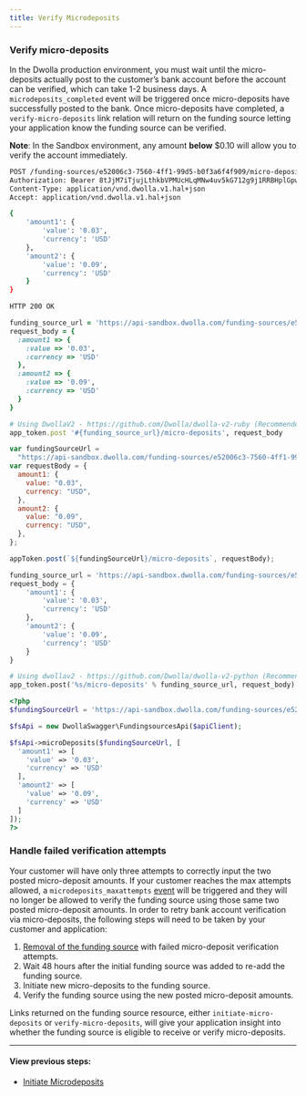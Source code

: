 ```yaml
---
title: Verify Microdeposits
---
```


### Verify micro-deposits

In the Dwolla production environment, you must wait until the micro-deposits actually post to the customer’s bank account before the account can be verified, which can take 1-2 business days. A `microdeposits_completed` event will be triggered once micro-deposits have successfully posted to the bank. Once micro-deposits have completed, a `verify-micro-deposits` link relation will return on the funding source letting your application know the funding source can be verified.

**Note**: In the Sandbox environment, any amount **below** \$0.10 will allow you to verify the account immediately.

```bash
POST /funding-sources/e52006c3-7560-4ff1-99d5-b0f3a6f4f909/micro-deposits
Authorization: Bearer 8tJjM7iTjujLthkbVPMUcHLqMNw4uv5kG712g9j1RRBHplGpwo
Content-Type: application/vnd.dwolla.v1.hal+json
Accept: application/vnd.dwolla.v1.hal+json

{
    'amount1': {
        'value': '0.03',
        'currency': 'USD'
    },
    'amount2': {
        'value': '0.09',
        'currency': 'USD'
    }
}

HTTP 200 OK
```

```ruby
funding_source_url = 'https://api-sandbox.dwolla.com/funding-sources/e52006c3-7560-4ff1-99d5-b0f3a6f4f909'
request_body = {
  :amount1 => {
    :value => '0.03',
    :currency => 'USD'
  },
  :amount2 => {
    :value => '0.09',
    :currency => 'USD'
  }
}

# Using DwollaV2 - https://github.com/Dwolla/dwolla-v2-ruby (Recommended)
app_token.post '#{funding_source_url}/micro-deposits', request_body

```

```javascript
var fundingSourceUrl =
  "https://api-sandbox.dwolla.com/funding-sources/e52006c3-7560-4ff1-99d5-b0f3a6f4f909";
var requestBody = {
  amount1: {
    value: "0.03",
    currency: "USD",
  },
  amount2: {
    value: "0.09",
    currency: "USD",
  },
};

appToken.post(`${fundingSourceUrl}/micro-deposits`, requestBody);
```

```python
funding_source_url = 'https://api-sandbox.dwolla.com/funding-sources/e52006c3-7560-4ff1-99d5-b0f3a6f4f909'
request_body = {
    'amount1': {
        'value': '0.03',
        'currency': 'USD'
    },
    'amount2': {
        'value': '0.09',
        'currency': 'USD'
    }
}

# Using dwollav2 - https://github.com/Dwolla/dwolla-v2-python (Recommended)
app_token.post('%s/micro-deposits' % funding_source_url, request_body)
```

```php
<?php
$fundingSourceUrl = 'https://api-sandbox.dwolla.com/funding-sources/e52006c3-7560-4ff1-99d5-b0f3a6f4f909';

$fsApi = new DwollaSwagger\FundingsourcesApi($apiClient);

$fsApi->microDeposits($fundingSourceUrl, [
  'amount1' => [
    'value' => '0.03',
    'currency' => 'USD'
  ],
  'amount2' => [
    'value' => '0.09',
    'currency' => 'USD'
  ]
]);
?>
```

### Handle failed verification attempts

Your customer will have only three attempts to correctly input the two posted micro-deposit amounts. If your customer reaches the max attempts allowed, a `microdeposits_maxattempts` [event](https://docs.dwolla.com/#events) will be triggered and they will no longer be allowed to verify the funding source using those same two posted micro-deposit amounts. In order to retry bank account verification via micro-deposits, the following steps will need to be taken by your customer and application:

1. [Removal of the funding source](https://docs.dwolla.com/#remove-a-funding-source) with failed micro-deposit verification attempts.
2. Wait 48 hours after the initial funding source was added to re-add the funding source.
3. Initiate new micro-deposits to the funding source.
4. Verify the funding source using the new posted micro-deposit amounts.

Links returned on the funding source resource, either `initiate-micro-deposits` or `verify-micro-deposits`, will give your application insight into whether the funding source is eligible to receive or verify micro-deposits.

---

#### View previous steps:

- [Initiate Microdeposits](https://developers.dwolla.com/guides/funding-sources/microdeposit-verification/initiate-microdeposits)

